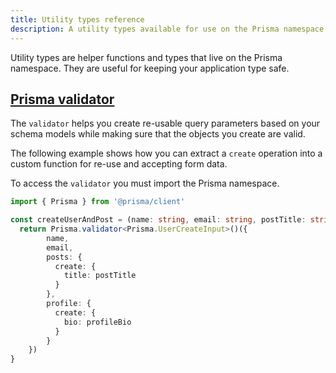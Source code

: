 ```yaml
---
title: Utility types reference
description: A utility types available for use on the Prisma namespace
---
```


<TopBlock>

Utility types are helper functions and types that live on the Prisma namespace. They are useful for keeping your application type safe.

</TopBlock>

## [<inlinecode>Prisma validator</inlinecode>](../concepts/components/prisma-client/working-with-generated-types/#prisma-validator)

The `validator` helps you create re-usable query parameters based on your schema models while making sure that the objects you create are valid.

The following example shows how you can extract a `create` operation into a custom function for re-use and accepting form data.

To access the `validator` you must import the Prisma namespace.

```ts
import { Prisma } from '@prisma/client'

const createUserAndPost = (name: string, email: string, postTitle: string, profileBio: string) => {
  return Prisma.validator<Prisma.UserCreateInput>()({
        name,
        email,
        posts: {
          create: {
            title: postTitle
          }
        },
        profile: {
          create: {
            bio: profileBio
          }
        }
    })
}
```